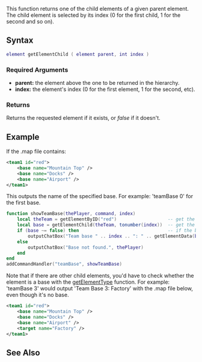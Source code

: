  
{{Server client function}}
This function returns one of the child elements of a given parent element. The child element is selected by its index (0 for the first child, 1 for the second and so on).
==Syntax== 
<syntaxhighlight lang="lua">
element getElementChild ( element parent, int index ) 
</syntaxhighlight> 
{{OOP||[[/element.md|element]]:getChild||}}

===Required Arguments=== 
*'''parent:''' the element above the one to be returned in the hierarchy.
*'''index:''' the element's index (0 for the first element, 1 for the second, etc).

===Returns===
Returns the requested element if it exists, or ''false'' if it doesn't.

==Example==
If the .map file contains:
<syntaxhighlight lang="xml">
<team1 id="red">
	<base name="Mountain Top" />
	<base name="Docks" />
	<base name="Airport" />
</team1>
</syntaxhighlight>
This outputs the name of the specified base. For example: 'teamBase 0' for the first base. 
<syntaxhighlight lang="lua">
function showTeamBase(thePlayer, command, index)
	local theTeam = getElementByID("red")                   -- get the team element
	local base = getElementChild(theTeam, tonumber(index))  -- get the Child of the element, based on the 'index' the player specified.
	if (base ~= false) then                                 -- if the base exists
		outputChatBox("Team base " .. index .. ": " .. getElementData(base, "name"), thePlayer)  -- output it to the player
	else
		outputChatBox("Base not found.", thePlayer)
	end
end
addCommandHandler("teamBase", showTeamBase)
</syntaxhighlight>

Note that if there are other child elements, you'd have to check whether the element is a base with the [[/getElementType.md|getElementType]] function. For example: 'teamBase 3' would output 'Team Base 3: Factory' with the .map file below, even though it's no base.

<syntaxhighlight lang="xml">
<team1 id="red">
	<base name="Mountain Top" />
	<base name="Docks" />
	<base name="Airport" />
	<target name="Factory" />
</team1>
</syntaxhighlight>

==See Also==
{{Element_functions}}
